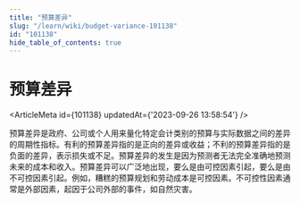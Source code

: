 ```yaml
---
title: "预算差异"
slug: "/learn/wiki/budget-variance-101138"
id: "101138"
hide_table_of_contents: true
---
```



# 预算差异

<ArticleMeta id={101138} updatedAt={'2023-09-26 13:58:54'} />
<div className='border-solid border-b border-t-0 my-4 border-[var(--ifm-color-gray-300)]' />

预算差异是政府、公司或个人用来量化特定会计类别的预算与实际数据之间的差异的周期性指标。有利的预算差异指的是正向的差异或收益；不利的预算差异指的是负面的差异，表示损失或不足。预算差异的发生是因为预测者无法完全准确地预测未来的成本和收入。预算差异可以广泛地出现，要么是由可控因素引起，要么是由不可控因素引起。例如，糟糕的预算规划和劳动成本是可控因素。不可控性因素通常是外部因素，起因于公司外部的事件，如自然灾害。
